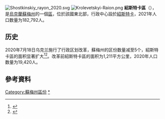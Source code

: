 [[File:Shostkinskiy_rayon_2020.svg|thumb]]
[[Image:Krolevetskyi-Raion.png|thumb]]
'''紹斯特卡區'''（{{lang-uk|Шосткинський район}}），是[[烏克蘭|烏克蘭]][[蘇梅州|蘇梅州]]的一個[[区_(乌克兰)|區]]，位於該國東北部，行政中心設於[[紹斯特卡|紹斯特卡]]，2021年人口数量为182,792人。

== 历史 ==
2020年7月18日乌克兰施行了行政区划改革，蘇梅州的区份数量减至5个，紹斯特卡區的面积显著扩大<ref>{{Cite news |date=2020-07-18 |script-title=uk:Про утворення та ліквідацію районів. Постанова Верховної Ради України № 807-ІХ. |language=uk |url=http://www.golos.com.ua/article/333466 |access-date=2020-10-03 |work=Голос України}}</ref><ref name="2020_reform_maps">{{Cite web |date=2020-07-17 |script-title=uk:Нові райони: карти + склад |url=https://www.minregion.gov.ua/press/news/novi-rajony-karty-sklad/ |access-date=2022-04-15 |language=uk |website=Міністерство розвитку громад та територій України}}</ref>。改革前紹斯特卡區的面积为1,211平方公里，2020年人口数量为19,420人。

==參考資料==
{{Reflist}}

{{Sumy-geo-stub}}

{{DEFAULTSORT:Шосткинський район}}
[[Category:蘇梅州區份|Category:蘇梅州區份]]
[[Category:紹斯特卡區|*]]